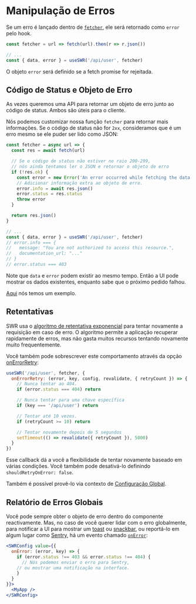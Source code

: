 
# Manipulação de Erros

Se um erro é lançado dentro de [`fetcher`](/docs/data-fetching), ele será retornado como `error` pelo hook.

```js
const fetcher = url => fetch(url).then(r => r.json())

// ...
const { data, error } = useSWR('/api/user', fetcher)
```

O objeto `error` será definido se a fetch promise for rejeitada.

## Código de Status e Objeto de Erro

As vezes queremos uma API para retornar um objeto de erro junto ao código de status.
Ambos são úteis para o cliente.

Nós podemos customizar nossa função `fetcher` para retornar mais informações. Se o código de status não for `2xx`,
consideramos que é um erro mesmo se ele puder ser lido como JSON:

```js
const fetcher = async url => {
  const res = await fetch(url)

  // Se o código de status não estiver no raio 200-299,
  // nós ainda tentamos ler o JSON e retornar o objeto de erro
  if (!res.ok) {
    const error = new Error('An error occurred while fetching the data.')
    // Adicionar informação extra ao objeto de erro.
    error.info = await res.json()
    error.status = res.status
    throw error
  }

  return res.json()
}

// ...
const { data, error } = useSWR('/api/user', fetcher)
// error.info === {
//   message: "You are not authorized to access this resource.",
//   documentation_url: "..."
// }
// error.status === 403
```

<Callout emoji="💡">
    Note que <code>data</code> e <code>error</code> podem existir ao mesmo tempo. Então a UI pode mostrar os dados existentes,
    enquanto sabe que o próximo pedido falhou.
</Callout>

[Aqui](/examples/error-handling) nós temos um exemplo.

## Retentativas

SWR usa o [algoritmo de retentativa exponencial](https://en.wikipedia.org/wiki/Exponential_backoff) para tentar novamente a requisição em caso de erro.
O algoritmo permite a aplicação recuperar rapidamente de erros, mas não gasta muitos recursos tentando novamente muito frequentemente.

Você também pode sobrescrever este comportamento através da opção [onErrorRetry](/docs/options#options):

```js
useSWR('/api/user', fetcher, {
  onErrorRetry: (error, key, config, revalidate, { retryCount }) => {
    // Nunca tentar ao 404.
    if (error.status === 404) return

    // Nunca tentar para uma chave específica
    if (key === '/api/user') return

    // Tentar até 10 vezes.
    if (retryCount >= 10) return

    // Tentar novamente depois de 5 segundos
    setTimeout(() => revalidate({ retryCount }), 5000)
  }
})
```

Esse callback dá a você a flexibilidade de tentar novamente baseado em várias condições. Você também pode desativá-lo definindo `shouldRetryOnError: false`.

Também é possível provê-lo via contexto de [Configuração Global](/docs/global-configuration).

## Relatório de Erros Globais

Você pode sempre obter o objeto de erro dentro do componente reactivamente.
Mas, no caso de você querer lidar com o erro globalmente, para notificar a UI para mostrar um [toast](https://vercel.com/design/toast) ou [snackbar](https://material.io/components/snackbars), ou reportá-lo em algum lugar como [Sentry](https://sentry.io),
há um evento chamado [`onError`](/docs/options#options):

```jsx
<SWRConfig value={{
  onError: (error, key) => {
    if (error.status !== 403 && error.status !== 404) {
      // Nós podemos enviar o erro para Sentry,
    // ou mostrar uma notificação na interface.
    }
  }
}}>
  <MyApp />
</SWRConfig>
```
